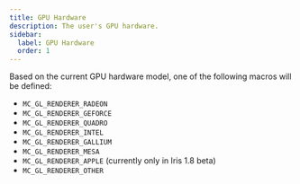 ```yaml
---
title: GPU Hardware
description: The user's GPU hardware.
sidebar:
  label: GPU Hardware
  order: 1
---
```


Based on the current GPU hardware model, one of the following macros will be defined:

- `MC_GL_RENDERER_RADEON`
- `MC_GL_RENDERER_GEFORCE`
- `MC_GL_RENDERER_QUADRO`
- `MC_GL_RENDERER_INTEL`
- `MC_GL_RENDERER_GALLIUM`
- `MC_GL_RENDERER_MESA`
- `MC_GL_RENDERER_APPLE` (currently only in Iris 1.8 beta)
- `MC_GL_RENDERER_OTHER`